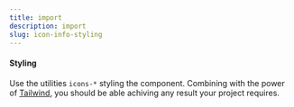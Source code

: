```yaml
---
title: import
description: import
slug: icon-info-styling
---
```


#### Styling
Use the utilities `icons-*` styling the component. Combining with the power of [Tailwind](https://tailwindcss.com/docs/installation), you should be able achiving any result your project requires.
